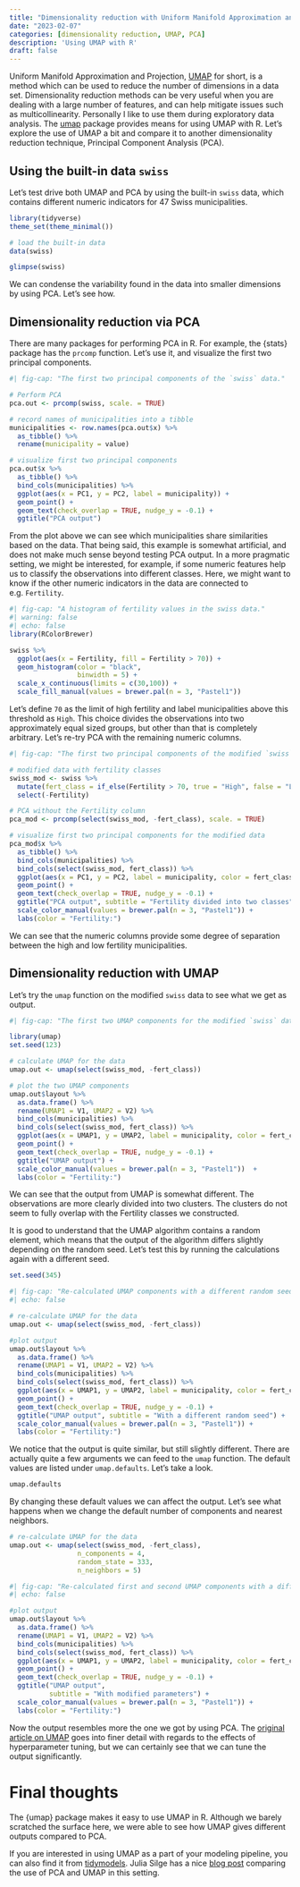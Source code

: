 ```yaml
---
title: "Dimensionality reduction with Uniform Manifold Approximation and Projection"
date: "2023-02-07"
categories: [dimensionality reduction, UMAP, PCA]
description: 'Using UMAP with R'
draft: false
---
```


Uniform Manifold Approximation and Projection, [UMAP](https://arxiv.org/abs/1802.03426) for short, is a method which can be used to reduce the number of dimensions in a data set. Dimensionality reduction methods can be very useful when you are dealing with a large number of features, and can help mitigate issues such as multicollinearity. Personally I like to use them during exploratory data analysis. The [umap](https://cran.r-project.org/web/packages/umap/vignettes/umap.html) package provides means for using UMAP with R. Let's explore the use of UMAP a bit and compare it to another dimensionality reduction technique, Principal Component Analysis (PCA).

## Using the built-in data `swiss`

Let's test drive both UMAP and PCA by using the built-in `swiss` data, which contains different numeric indicators for 47 Swiss municipalities.

```r
library(tidyverse)
theme_set(theme_minimal())

# load the built-in data
data(swiss)

glimpse(swiss)
```

We can condense the variability found in the data into smaller dimensions by using PCA. Let's see how.

## Dimensionality reduction via PCA

There are many packages for performing PCA in R. For example, the {stats} package has the `prcomp` function. Let's use it, and visualize the first two principal components.
 
```r
#| fig-cap: "The first two principal components of the `swiss` data."

# Perform PCA
pca.out <- prcomp(swiss, scale. = TRUE)

# record names of municipalities into a tibble
municipalities <- row.names(pca.out$x) %>% 
  as_tibble() %>% 
  rename(municipality = value)

# visualize first two principal components
pca.out$x %>% 
  as_tibble() %>% 
  bind_cols(municipalities) %>% 
  ggplot(aes(x = PC1, y = PC2, label = municipality)) +
  geom_point() +
  geom_text(check_overlap = TRUE, nudge_y = -0.1) +
  ggtitle("PCA output")

```

From the plot above we can see which municipalities share similarities based on the data. That being said, this example is somewhat artificial, and does not make much sense beyond testing PCA output. In a more pragmatic setting, we might be interested, for example, if some numeric features help us to classify the observations into different classes. Here, we might want to know if the other numeric indicators in the data are connected to e.g. `Fertility`.

```r
#| fig-cap: "A histogram of fertility values in the swiss data."
#| warning: false
#| echo: false
library(RColorBrewer)

swiss %>% 
  ggplot(aes(x = Fertility, fill = Fertility > 70)) +
  geom_histogram(color = "black", 
                 binwidth = 5) +
  scale_x_continuous(limits = c(30,100)) +
  scale_fill_manual(values = brewer.pal(n = 3, "Pastel1"))

```

Let's define `70` as the limit of high fertility and label municipalities above this threshold as `High`. This choice divides the observations into two approximately equal sized groups, but other than that is completely arbitrary. Let's re-try PCA with the remaining numeric columns.

```r
#| fig-cap: "The first two principal components of the modified `swiss` data. Municipalities are marked as having High fertility if the numeric value exceeds 70."

# modified data with fertility classes
swiss_mod <- swiss %>% 
  mutate(fert_class = if_else(Fertility > 70, true = "High", false = "Low")) %>% 
  select(-Fertility)

# PCA without the Fertility column
pca_mod <- prcomp(select(swiss_mod, -fert_class), scale. = TRUE)

# visualize first two principal components for the modified data
pca_mod$x %>% 
  as_tibble() %>% 
  bind_cols(municipalities) %>% 
  bind_cols(select(swiss_mod, fert_class)) %>% 
  ggplot(aes(x = PC1, y = PC2, label = municipality, color = fert_class)) +
  geom_point() +
  geom_text(check_overlap = TRUE, nudge_y = -0.1) +
  ggtitle("PCA output", subtitle = "Fertility divided into two classes") +
  scale_color_manual(values = brewer.pal(n = 3, "Pastel1")) +
  labs(color = "Fertility:")

```

We can see that the numeric columns provide some degree of separation between the high and low fertility municipalities.

## Dimensionality reduction with UMAP

Let's try the `umap` function on the modified `swiss` data to see what we get as output.

```r
#| fig-cap: "The first two UMAP components for the modified `swiss` data."

library(umap)
set.seed(123)

# calculate UMAP for the data
umap.out <- umap(select(swiss_mod, -fert_class))

# plot the two UMAP components
umap.out$layout %>% 
  as.data.frame() %>% 
  rename(UMAP1 = V1, UMAP2 = V2) %>% 
  bind_cols(municipalities) %>% 
  bind_cols(select(swiss_mod, fert_class)) %>% 
  ggplot(aes(x = UMAP1, y = UMAP2, label = municipality, color = fert_class)) +
  geom_point() +
  geom_text(check_overlap = TRUE, nudge_y = -0.1) +
  ggtitle("UMAP output") +
  scale_color_manual(values = brewer.pal(n = 3, "Pastel1"))  +
  labs(color = "Fertility:")

```

We can see that the output from UMAP is somewhat different. The observations are more clearly divided into two clusters. The clusters do not seem to fully overlap with the Fertility classes we constructed.

It is good to understand that the UMAP algorithm contains a random element, which means that the output of the algorithm differs slightly depending on the random seed. Let's test this by running the calculations again with a different seed.

```r
set.seed(345)

```


```r
#| fig-cap: "Re-calculated UMAP components with a different random seed."
#| echo: false

# re-calculate UMAP for the data
umap.out <- umap(select(swiss_mod, -fert_class))

#plot output
umap.out$layout %>% 
  as.data.frame() %>% 
  rename(UMAP1 = V1, UMAP2 = V2) %>% 
  bind_cols(municipalities) %>% 
  bind_cols(select(swiss_mod, fert_class)) %>% 
  ggplot(aes(x = UMAP1, y = UMAP2, label = municipality, color = fert_class)) +
  geom_point() +
  geom_text(check_overlap = TRUE, nudge_y = -0.1) +
  ggtitle("UMAP output", subtitle = "With a different random seed") +
  scale_color_manual(values = brewer.pal(n = 3, "Pastel1")) +
  labs(color = "Fertility:")

```

We notice that the output is quite similar, but still slightly different. There are actually quite a few arguments we can feed to the `umap` function. The default values are listed under `umap.defaults`. Let's take a look.

```r
umap.defaults
```

By changing these default values we can affect the output. Let's see what happens when we change the default number of components and nearest neighbors.

```r
# re-calculate UMAP for the data
umap.out <- umap(select(swiss_mod, -fert_class),
                 n_components = 4, 
                 random_state = 333,
                 n_neighbors = 5)
```


```r
#| fig-cap: "Re-calculated first and second UMAP components with a different random seed, more components and smaller number of nearest neighbors."
#| echo: false

#plot output
umap.out$layout %>% 
  as.data.frame() %>% 
  rename(UMAP1 = V1, UMAP2 = V2) %>% 
  bind_cols(municipalities) %>% 
  bind_cols(select(swiss_mod, fert_class)) %>% 
  ggplot(aes(x = UMAP1, y = UMAP2, label = municipality, color = fert_class)) +
  geom_point() +
  geom_text(check_overlap = TRUE, nudge_y = -0.1) +
  ggtitle("UMAP output",
          subtitle = "With modified parameters") +
  scale_color_manual(values = brewer.pal(n = 3, "Pastel1")) +
  labs(color = "Fertility:")

```

Now the output resembles more the one we got by using PCA. The [original article on UMAP](https://arxiv.org/pdf/1802.03426.pdf) goes into finer detail with regards to the effects of hyperparameter tuning, but we can certainly see that we can tune the output significantly. 

# Final thoughts

The {umap} package makes it easy to use UMAP in R. Although we barely scratched the surface here, we were able to see how UMAP gives different outputs compared to PCA.

If you are interested in using UMAP as a part of your modeling pipeline, you can also find it from [tidymodels](https://www.tmwr.org/dimensionality.html). Julia Silge has a nice [blog post](https://juliasilge.com/blog/cocktail-recipes-umap/) comparing the use of PCA and UMAP in this setting.
